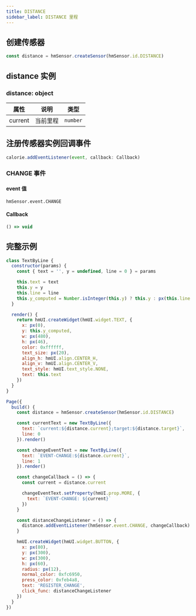 ```yaml
---
title: DISTANCE
sidebar_label: DISTANCE 里程
---
```


## 创建传感器

```js
const distance = hmSensor.createSensor(hmSensor.id.DISTANCE)
```

## distance 实例

### distance: object

| 属性    | 说明     | 类型     |
| ------- | -------- | -------- |
| current | 当前里程 | `number` |

## 注册传感器实例回调事件

```js
calorie.addEventListener(event, callback: Callback)
```

### CHANGE 事件

#### event 值

`hmSensor.event.CHANGE`

#### Callback

```ts
() => void
```

## 完整示例

```js
class TextByLine {
  constructor(params) {
    const { text = '', y = undefined, line = 0 } = params

    this.text = text
    this.y = y
    this.line = line
    this.y_computed = Number.isInteger(this.y) ? this.y : px(this.line * 60 + 120)
  }

  render() {
    return hmUI.createWidget(hmUI.widget.TEXT, {
      x: px(0),
      y: this.y_computed,
      w: px(480),
      h: px(46),
      color: 0xffffff,
      text_size: px(20),
      align_h: hmUI.align.CENTER_H,
      align_v: hmUI.align.CENTER_V,
      text_style: hmUI.text_style.NONE,
      text: this.text
    })
  }
}

Page({
  build() {
    const distance = hmSensor.createSensor(hmSensor.id.DISTANCE)

    const currentText = new TextByLine({
      text: `current:${distance.current};target:${distance.target}`,
      line: 0
    }).render()

    const changeEventText = new TextByLine({
      text: `EVENT-CHANGE:${distance.current}`,
      line: 1
    }).render()

    const changeCallback = () => {
      const current = distance.current

      changeEventText.setProperty(hmUI.prop.MORE, {
        text: `EVENT-CHANGE: ${current}`
      })
    }

    const distanceChangeListener = () => {
      distance.addEventListener(hmSensor.event.CHANGE, changeCallback)
    }

    hmUI.createWidget(hmUI.widget.BUTTON, {
      x: px(80),
      y: px(300),
      w: px(300),
      h: px(60),
      radius: px(12),
      normal_color: 0xfc6950,
      press_color: 0xfeb4a8,
      text: 'REGISTER_CHANGE',
      click_func: distanceChangeListener
    })
  }
})
```
